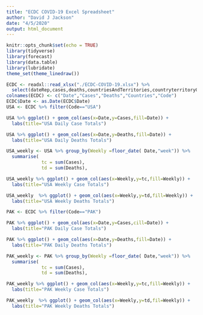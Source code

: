 ```yaml
---
title: "ECDC COVID-19 Excel Spreadsheet"
author: "David J Jackson"
date: "4/5/2020"
output: html_document
---
```


```r
knitr::opts_chunk$set(echo = TRUE)
library(tidyverse)
library(forecast)
library(data.table)
library(lubridate)
theme_set(theme_linedraw())
```
```r
ECDC <- readxl::read_xlsx("./ECDC-COVID-19.xlsx") %>% 
  select(dateRep,cases,deaths,countriesAndTerritories,countryterritoryCode)
colnames(ECDC) <- c("Date","Cases","Deaths","Countries","Code")
ECDC$Date <- as.Date(ECDC$Date)
USA <- ECDC %>% filter(Code=="USA")
```
```r
USA %>% ggplot() + geom_col(aes(x=Date,y=Cases,fill=Date)) +
  labs(title="USA Daily Case Totals")
```
```r
USA %>% ggplot() + geom_col(aes(x=Date,y=Deaths,fill=Date)) +
  labs(title="USA Daily Deaths Totals")
```
```r
USA_weekly <- USA %>% group_by(Weekly =floor_date( Date,"week")) %>% 
  summarise(
             tc = sum(Cases),
             td = sum(Deaths),                                                                    perdeaths = td/tc, Count = n())
```
```r
USA_weekly %>% ggplot() + geom_col(aes(x=Weekly,y=tc,fill=Weekly)) +
  labs(title="USA Weekly Case Totals")
```
```r
USA_weekly  %>% ggplot() + geom_col(aes(x=Weekly,y=td,fill=Weekly)) +
  labs(title="USA Weekly Deaths Totals")
```
```r
PAK <- ECDC %>% filter(Code=="PAK")
```
```r
PAK %>% ggplot() + geom_col(aes(x=Date,y=Cases,cill=Date)) +
  labs(title="PAK Daily Case Totals")
```
```r
PAK %>% ggplot() + geom_col(aes(x=Date,y=Deaths,fill=Date)) +
  labs(title="PAK Daily Deaths Totals")
```
```r
PAK_weekly <- PAK %>% group_by(Weekly =floor_date( Date,"week")) %>% 
  summarise(
             tc = sum(Cases),
             td = sum(Deaths),                                                                    perdeaths = td/tc, Count = n())
```
```r
PAK_weekly %>% ggplot() + geom_col(aes(x=Weekly,y=tc,fill=Weekly)) +
  labs(title="PAK Weekly Case Totals")
```
```r
PAK_weekly  %>% ggplot() + geom_col(aes(x=Weekly,y=td,fil=Weekly)) +
  labs(title="PAK Weekly Deaths Totals")
```
